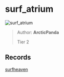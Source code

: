 
# surf_atrium

![surf_atrium](https://raw.githubusercontent.com/Sayt123/SurfMapPics/Maps-and-bonuses/csgo/surf_atrium.jpg)

> Author: **ArcticPanda**
>
> Tier 2

## Records

[surfheaven](https://surfheaven.eu/map/surf_atrium)
